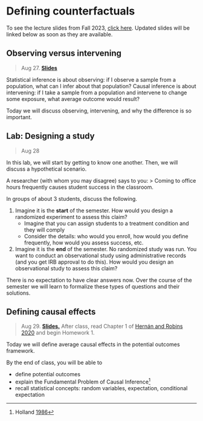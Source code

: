 
# Defining counterfactuals

To see the lecture slides from Fall 2023, [click here](https://causal3900.github.io/fa23/defining-counterfactuals.html). Updated slides will be linked below as soon as they are available.

## Observing versus intervening

> Aug 27. [**Slides**](assets/slides/1-1_observing_intervening.pdf)

Statistical inference is about observing: if I observe a sample from a population, what can I infer about that population? Causal inference is about intervening: if I take a sample from a population and intervene to change some exposure, what average outcome would result?

Today we will discuss observing, intervening, and why the difference is so important.

## Lab: Designing a study

> Aug 28

In this lab, we will start by getting to know one another. Then, we will discuss a hypothetical scenario.

A researcher (with whom you may disagree) says to you:
  > Coming to office hours frequently causes student success in the classroom.

In groups of about 3 students, discuss the following.

1. Imagine it is the **start** of the semester. How would you design a randomized experiment to assess this claim?
     * Imagine that you can assign students to a treatment condition and they will comply
     * Consider the details: who would you enroll, how would you define frequently, how would you assess success, etc.
2. Imagine it is the **end** of the semester. No randomized study was run. You want to conduct an observational study using administrative records (and you get IRB approval to do this). How would you design an observational study to assess this claim?

There is no expectation to have clear answers now. Over the course of the semester we will learn to formalize these types of questions and their solutions.

## Defining causal effects

> Aug 29. [**Slides.**]() After class, read Chapter 1 of [Hernán and Robins 2020](https://www.hsph.harvard.edu/miguel-hernan/causal-inference-book/) and begin Homework 1.

Today we will define average causal effects in the potential outcomes framework.

By the end of class, you will be able to

* define potential outcomes
* explain the Fundamental Problem of Causal Inference^[Holland [1986](https://doi.org/10.2307/2289064)]
* recall statistical concepts: random variables, expectation, conditional expectation